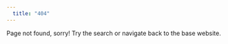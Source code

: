 ```yaml
---
  title: "404"
---
```

  
  Page not found, sorry! Try the search or navigate back to the base website.